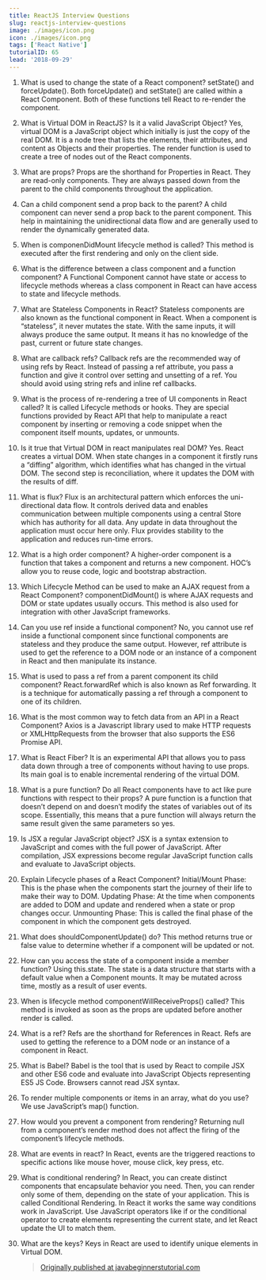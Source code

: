 ```yaml
---
title: ReactJS Interview Questions
slug: reactjs-interview-questions
image: ./images/icon.png
icon: ./images/icon.png
tags: ['React Native']
tutorialID: 65
lead: '2018-09-29'
---
```


1. What is used to change the state of a React component?
   setState() and forceUpdate(). Both forceUpdate() and setState() are called within a React Component. Both of these functions tell React to re-render the component.

2. What is Virtual DOM in ReactJS? Is it a valid JavaScript Object?
   Yes, virtual DOM is a JavaScript object which initially is just the copy of the real DOM. It is a node tree that lists the elements, their attributes, and content as Objects and their properties. The render function is used to create a tree of nodes out of the React components.

3. What are props?
   Props are the shorthand for Properties in React. They are read-only components. They are always passed down from the parent to the child components throughout the application.

4. Can a child component send a prop back to the parent?
   A child component can never send a prop back to the parent component. This help in maintaining the unidirectional data flow and are generally used to render the dynamically generated data.

5. When is componenDidMount lifecycle method is called?
   This method is executed after the first rendering and only on the client side.

6. What is the difference between a class component and a function component?
   A Functional Component cannot have state or access to lifecycle methods whereas a class component in React can have access to state and lifecycle methods.

7. What are Stateless Components in React?
   Stateless components are also known as the functional component in React. When a component is “stateless”, it never mutates the state. With the same inputs, it will always produce the same output. It means it has no knowledge of the past, current or future state changes.

8. What are callback refs?
   Callback refs are the recommended way of using refs by React. Instead of passing a ref attribute, you pass a function and give it control over setting and unsetting of a ref. You should avoid using string refs and inline ref callbacks.

9. What is the process of re-rendering a tree of UI components in React called?
   It is called Lifecycle methods or hooks. They are special functions provided by React API that help to manipulate a react component by inserting or removing a code snippet when the component itself mounts, updates, or unmounts.

10. Is it true that Virtual DOM in react manipulates real DOM?
    Yes. React creates a virtual DOM. When state changes in a component it firstly runs a “diffing” algorithm, which identifies what has changed in the virtual DOM. The second step is reconciliation, where it updates the DOM with the results of diff.

11. What is flux?
    Flux is an architectural pattern which enforces the uni-directional data flow. It controls derived data and enables communication between multiple components using a central Store which has authority for all data. Any update in data throughout the application must occur here only. Flux provides stability to the application and reduces run-time errors.

12. What is a high order component?
    A higher-order component is a function that takes a component and returns a new component. HOC’s allow you to reuse code, logic and bootstrap abstraction.

13. Which Lifecycle Method can be used to make an AJAX request from a React Component?
    componentDidMount() is where AJAX requests and DOM or state updates usually occurs. This method is also used for integration with other JavaScript frameworks.

14. Can you use ref inside a functional component?
    No, you cannot use ref inside a functional component since functional components are stateless and they produce the same output. However, ref attribute is used to get the reference to a DOM node or an instance of a component in React and then manipulate its instance.

15. What is used to pass a ref from a parent component its child component?
    React.forwardRef which is also known as Ref forwarding. It is a technique for automatically passing a ref through a component to one of its children.

16. What is the most common way to fetch data from an API in a React Component?
    Axios is a Javascript library used to make HTTP requests or XMLHttpRequests from the browser that also supports the ES6 Promise API.

17. What is React Fiber?
    It is an experimental API that allows you to pass data down through a tree of components without having to use props. Its main goal is to enable incremental rendering of the virtual DOM.

18. What is a pure function? Do all React components have to act like pure functions with respect to their props?
    A pure function is a function that doesn’t depend on and doesn’t modify the states of variables out of its scope. Essentially, this means that a pure function will always return the same result given the same parameters so yes.

19. Is JSX a regular JavaScript object?
    JSX is a syntax extension to JavaScript and comes with the full power of JavaScript. After compilation, JSX expressions become regular JavaScript function calls and evaluate to JavaScript objects.

20. Explain Lifecycle phases of a React Component?
    Initial/Mount Phase: This is the phase when the components start the journey of their life to make their way to DOM.
    Updating Phase: At the time when components are added to DOM and update and rendered when a state or prop changes occur.
    Unmounting Phase: This is called the final phase of the component in which the component gets destroyed.
21. What does shouldComponentUpdate() do?
    This method returns true or false value to determine whether if a component will be updated or not.

22. How can you access the state of a component inside a member function?
    Using this.state. The state is a data structure that starts with a default value when a Component mounts. It may be mutated across time, mostly as a result of user events.

23. When is lifecycle method componentWillReceiveProps() called?
    This method is invoked as soon as the props are updated before another render is called.

24. What is a ref?
    Refs are the shorthand for References in React. Refs are used to getting the reference to a DOM node or an instance of a component in React.

25. What is Babel?
    Babel is the tool that is used by React to compile JSX and other ES6 code and evaluate into JavaScript Objects representing ES5 JS Code. Browsers cannot read JSX syntax.

26. To render multiple components or items in an array, what do you use?
    We use JavaScript’s map() function.

27. How would you prevent a component from rendering?
    Returning null from a component’s render method does not affect the firing of the component’s lifecycle methods.

28. What are events in react?
    In React, events are the triggered reactions to specific actions like mouse hover, mouse click, key press, etc.

29. What is conditional rendering?
    In React, you can create distinct components that encapsulate behavior you need. Then, you can render only some of them, depending on the state of your application. This is called Conditional Rendering. In React it works the same way conditions work in JavaScript. Use JavaScript operators like if or the conditional operator to create elements representing the current state, and let React update the UI to match them.

30. What are the keys?
    Keys in React are used to identify unique elements in Virtual DOM.

    > [Originally published at javabeginnerstutorial.com](https://javabeginnerstutorial.com/javascript-2/reactjs-interview-questions/)
